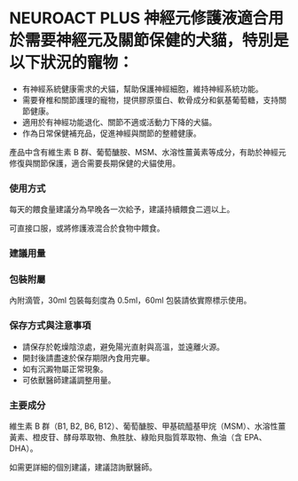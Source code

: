 # NEUROACT PLUS 神經元修護液適合用於需要神經元及關節保健的犬貓，特別是以下狀況的寵物：

- 有神經系統健康需求的犬貓，幫助保護神經細胞，維持神經系統功能。
- 需要脊椎和關節護理的寵物，提供膠原蛋白、軟骨成分和氨基葡萄糖，支持關節健康。
- 適用於有神經功能退化、關節不適或活動力下降的犬貓。
- 作為日常保健補充品，促進神經與關節的整體健康。

產品中含有維生素 B 群、葡萄醣胺、MSM、水溶性薑黃素等成分，有助於神經元修復與關節保護，適合需要長期保健的犬貓使用。

### 使用方式

每天的餵食量建議分為早晚各一次給予，建議持續餵食二週以上。

可直接口服，或將修護液混合於食物中餵食。

### 建議用量

<DosageCard
  species="小型犬/貓（10公斤以下）"
  phase="導入期（0~14天）"
  dose="每日 2ml"
/>
<DosageCard
  species="小型犬/貓（10公斤以下）"
  phase="維持期（15天起）"
  dose="每日 1ml"
/>
<DosageCard species="中型犬/貓（10-20公斤）" phase="導入期" dose="每日 4ml" />
<DosageCard species="中型犬/貓（10-20公斤）" phase="維持期" dose="每日 2ml" />
<DosageCard
  species="大型犬（20-40公斤或以上）"
  phase="導入期"
  dose="每日 6ml"
/>
<DosageCard
  species="大型犬（20-40公斤或以上）"
  phase="維持期"
  dose="每日 3ml"
/>

### 包裝附屬

內附滴管，30ml 包裝每刻度為 0.5ml，60ml 包裝請依實際標示使用。

### 保存方式與注意事項

- 請保存於乾燥陰涼處，避免陽光直射與高溫，並遠離火源。
- 開封後請盡速於保存期限內食用完畢。
- 如有沉澱物屬正常現象。
- 可依獸醫師建議調整用量。

### 主要成分

維生素 B 群（B1, B2, B6, B12）、葡萄醣胺、甲基硫醯基甲烷（MSM）、水溶性薑黃素、橙皮苷、酵母萃取物、魚胜肽、綠貽貝脂質萃取物、魚油（含 EPA、DHA）。

如需更詳細的個別建議，建議諮詢獸醫師。
